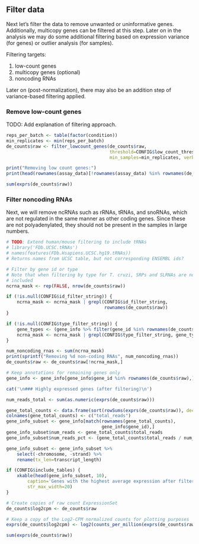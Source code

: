 Filter data
-----------

Next let's filter the data to remove unwanted or uninformative genes.
Additionally, multicopy genes can be filtered at this step. Later on in the
analysis we may do some additional filtering based on expression variance (for
genes) or outlier analysis (for samples).

Filtering targets:

1. low-count genes
2. multicopy genes (optional)
3. noncoding RNAs

Later on (post-normalization), there may also be an addition step of
variance-based filtering applied.

### Remove low-count genes

TODO: Add explanation of filtering approach.

```r
reps_per_batch <- table(factor(condition))
min_replicates <- min(reps_per_batch)
de_counts$raw <- filter_lowcount_genes(de_counts$raw, 
                                       threshold=CONFIG$low_count_threshold,
                                       min_samples=min_replicates, verbose=TRUE)
```

```r
print("Removing low count genes:")
print(head(rownames(assay_data)[!rownames(assay_data) %in% rownames(de_counts$raw)]))
```

```r
sum(exprs(de_counts$raw))
```

### Filter noncoding RNAs

Next, we will remove ncRNAs such as rRNAs, tRNAs, and snoRNAs, which are not
regulated in the same manner as other coding genes. Since these are not
polyadenylated, they should not be present in the samples in large numbers.

```r
# TODO: Extend human/mouse filtering to include tRNAs
# library('FDb.UCSC.tRNAs')
# names(features(FDb.Hsapiens.UCSC.hg19.tRNAs))
# Returns names from UCSC table, but not corresponding ENSEMBL ids?

# Filter by gene id or type
# Note that when filtering by type for T. cruzi, SRPs and SLRNAs are not
# included
ncrna_mask <- rep(FALSE, nrow(de_counts$raw))

if (!is.null(CONFIG$id_filter_string)) {
    ncrna_mask <- ncrna_mask | grepl(CONFIG$id_filter_string,
                                     rownames(de_counts$raw))
}

if (!is.null(CONFIG$type_filter_string)) {
    gene_types <- (gene_info %>% filter(gene_id %in% rownames(de_counts$raw)))$type
    ncrna_mask <- ncrna_mask | grepl(CONFIG$type_filter_string, gene_types)
}

num_noncoding_rnas <- sum(ncrna_mask)
print(sprintf("Removing %d non-coding RNAs", num_noncoding_rnas))
de_counts$raw <- de_counts$raw[!ncrna_mask,]
```

```r
# Keep annotations for remaining genes only
gene_info <- gene_info[gene_info$gene_id %in% rownames(de_counts$raw),]
```

```r
cat('\n### Highly expressed genes (after filtering)\n')

num_reads_total <- sum(as.numeric(exprs(de_counts$raw)))

gene_total_counts <- data.frame(sort(rowSums(exprs(de_counts$raw)), decreasing=TRUE))
colnames(gene_total_counts) <- c("total_reads")
gene_info_subset <- gene_info[match(rownames(gene_total_counts),
                                    gene_info$gene_id),]
gene_info_subset$num_reads <- gene_total_counts$total_reads
gene_info_subset$num_reads_pct <- (gene_total_counts$total_reads / num_reads_total) * 100

gene_info_subset <- gene_info_subset %>% 
    select(-chromosome, -strand) %>%
    rename(tx_len=transcript_length)

if (CONFIG$include_tables) {
    xkable(head(gene_info_subset, 10), 
        caption='Genes with the highest average expression after filtering.',
        str_max_width=20)
}
```

```r
# Create copies of raw count ExpressionSet
de_counts$log2cpm <- de_counts$raw

# Keep a copy of the Log2-CPM normalized counts for plotting purposes
exprs(de_counts$log2cpm) <- log2(counts_per_million(exprs(de_counts$raw)) + 0.5)
```

```r
sum(exprs(de_counts$raw))
```

